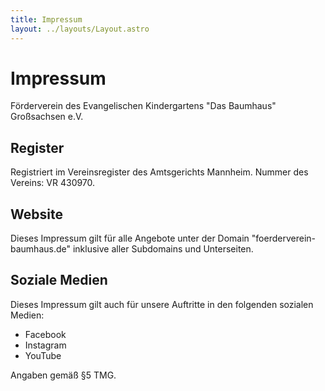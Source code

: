 ```yaml
---
title: Impressum
layout: ../layouts/Layout.astro
---
```


# Impressum

Förderverein des Evangelischen Kindergartens "Das Baumhaus" Großsachsen e.V.

## Register

Registriert im Vereinsregister des Amtsgerichts Mannheim. Nummer des Vereins:
VR 430970.

## Website

Dieses Impressum gilt für alle Angebote unter der Domain
"foerderverein-baumhaus.de" inklusive aller Subdomains und Unterseiten.

## Soziale Medien

Dieses Impressum gilt auch für unsere Auftritte in den folgenden sozialen
Medien:

- Facebook
- Instagram
- YouTube

Angaben gemäß §5 TMG.
